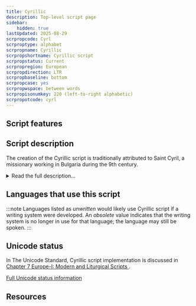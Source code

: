 ```yaml
---
title: Cyrillic
description: Top-level script page
sidebar:
    hidden: true
lastUpdated: 2025-08-29
scrpropcode: Cyrl
scrproptype: alphabet
scrpropname: Cyrillic
scrpropshortname: Cyrillic script
scrpropstatus: Current
scrpropregion: European
scrpropdirection: LTR
scrpropbaseline: bottom
scrpropcase: yes
scrpropwspace: between words
scrpropisonumkey: 220 (left-to-right alphabetic)
scrpropotcode: cyrl
---
```



## Script features

<ScriptInfo />

## Script description

The creation of the Cyrillic script is traditionally attributed to Saint Cyril, a missionary working in Bulgaria during the 9th century.

<details>
<summary>Read the full description...</summary>He and his brother are also credited with the invention of the Glagolitic script, a derivation of the Greek cursive alphabet which was modified to fit the sound systems of Slavic languages. Some historians credit Clement of Ohrid, a student of Saint Cyril's, with creating the Cyrillic script as a more readable writing system based on Glagolitic. The Cyrillic script was initially used for writing Old Church Slavonic (also called Old Bulgarian), but it has undergone a number of changes since that time, so much so that the old and modern variants are considered by many to be two different but related scripts. Many of the modern letterforms differ from those used in early Cyrillic writing, some letters have been dropped, and new letters have been added. An orthographic reform was implemented by the Russian tsar Peter the Great in 1708 which removed a number of obsolete letters so that Russian writing is now almost perfectly phonetic.

The script has traditionally been used for writing the Slavic languages, of which Russian is the most widely spoken. During the nineteenth and twentieth centuries, particularly under Soviet rule, it was extended to write over 50 languages throughout Eastern Europe and Asia.

Cyrillic is written from left to right with spaces between words. Upper- and lowercase letters are used; most printed lowercase letters are simply smaller versions of their uppercase equivalents. However, the shapes of handwritten and italic letters can vary greatly from the shapes of printed letters. With the conversion of the script to non-Slavic languages in which new sounds needed to be written, a number of [digraphs, trigraphs and tetragraphs](/reference/glossary#multig) were employed. Russian and the Slavic languages use only a few digraphs. Many new letters were also created for writing the non-Slavic languages by adding hooks, breves or diaereses to existing letters. These marks are not considered diacritics, instead, a letter so modified is considered a separate letter with the mark an intrinsic part.

After the dissolution of the Soviet Union in 1991, some of the languages which had been forced to adopt the Cyrillic script opted instead to give the Latin or Arabic script official status. However, at the end of 2002, President Putin signed into law an addition to Russian Federation law stipulating that the alphabets of the state language of the Russian Federation and the state languages of its republics must be based on the Cyrillic script.  Other scripts for the alphabets of the state language of the Russian Federation and the state languages of its republics can only be adopted under federal laws. The law was received very negatively in some states.
</details>

## Languages that use this script

:::note
Languages listed as _unwritten_ would likely use Cyrillic script if a writing system were developed. An _obsolete_ value indicates that the writing system is no longer in use for that language; the language may still be spoken.
:::

<WsList script='Cyrl' wsMax='5' />

## Unicode status

In The Unicode Standard, Cyrillic script implementation is discussed in [Chapter 7 Europe-I: Modern and Liturgical Scripts ](http://www.unicode.org/versions/latest/ch07.pdf).


[Full Unicode status information](/scrlang/unicode/cyrl-unicode)

## Resources

<ScriptResources detailSummary='seemore' />

